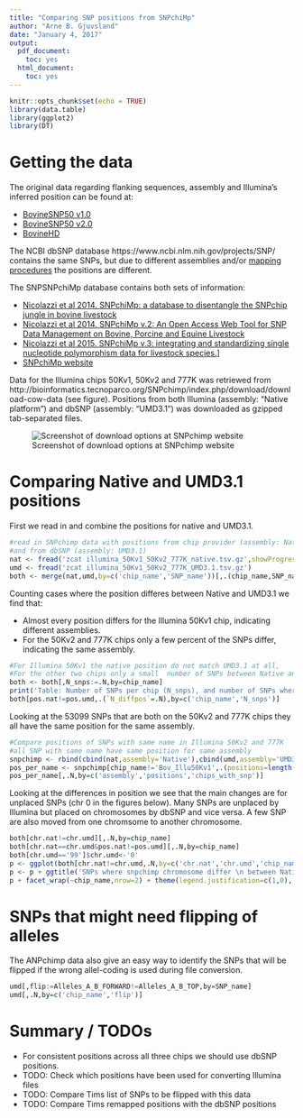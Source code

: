 ```yaml
---
title: "Comparing SNP positions from SNPchiMp"
author: "Arne B. Gjuvsland"
date: "January 4, 2017"
output:
  pdf_document:
    toc: yes
  html_document:
    toc: yes
---
```


```r
knitr::opts_chunk$set(echo = TRUE)
library(data.table)
library(ggplot2)
library(DT)
```

# Getting the data

The original data regarding flanking sequences, assembly and Illumina's inferred position can be found at:

* [BovineSNP50 v1.0](http://support.illumina.com/downloads/bovinesnp50_v10_product_files.html)
* [BovineSNP50 v2.0](http://support.illumina.com/downloads/bovinesnp50v2.html)
* [BovineHD](http://support.illumina.com/downloads/bovinehd.html) 

The NCBI dbSNP database https://www.ncbi.nlm.nih.gov/projects/SNP/ contains the same SNPs, but due to different assemblies and/or [mapping procedures](https://www.ncbi.nlm.nih.gov/books/NBK21088/#ch5.ch5_s8)  the positions are different.

The SNPSNPchiMp database contains both sets of information:

* [Nicolazzi et al 2014. SNPchiMp: a database to disentangle the SNPchip jungle in bovine livestock](http://bmcgenomics.biomedcentral.com/articles/10.1186/1471-2164-15-123)
* [Nicolazzi et al 2014. SNPchiMp v.2: An Open Access Web Tool for SNP Data Management on Bovine, Porcine and Equine Livestock](https://asas.org/docs/default-source/wcgalp-proceedings-oral/157_paper_9057_manuscript_406_0.pdf?sfvrsn=2)
* [Nicolazzi et al 2015. SNPchiMp v.3: integrating and standardizing single nucleotide polymorphism data for livestock species. ](http://bmcgenomics.biomedcentral.com/articles/10.1186/s12864-015-1497-1)]
* [SNPchiMp website](http://bioinformatics.tecnoparco.org/SNPchimp/)

Data for the Illumina chips 50Kv1, 50Kv2 and 777K was retriewed from  http://bioinformatics.tecnoparco.org/SNPchimp/index.php/download/download-cow-data (see figure). Positions from both Illumina (assembly: "Native platform") and dbSNP (assembly: "UMD3.1") was downloaded as gzipped tab-separated files.

![Screenshot of download options at SNPchimp website](illumina_50Kv1_50Kv2_777K_native.png)

# Comparing Native and UMD3.1 positions

First we read in and combine the positions for native and UMD3.1.

```r
#read in SNPchimp data with positions from chip provider (assembly: Native platform)
#and from dbSNP (assembly: UMD3.1)
nat <- fread('zcat illumina_50Kv1_50Kv2_777K_native.tsv.gz',showProgress=F)
umd <- fread('zcat illumina_50Kv1_50Kv2_777K_UMD3.1.tsv.gz')
both <- merge(nat,umd,by=c('chip_name','SNP_name'))[,.(chip_name,SNP_name,chr.nat=chromosome.x,pos.nat=position.x,chr.umd=chromosome.y,pos.umd=position.y)]
```

Counting cases where the position differes between Native and UMD3.1 we find that:

* Almost every position differs for the Illumina 50Kv1 chip, indicating different assemblies.
* For the 50Kv2 and 777K chips only a few percent of the SNPs differ, indicating the same assembly.

```r
#For Illumina 50Kv1 the native position do not match UMD3.1 at all, 
#For the other two chips only a small  number of SNPs between Native and UMD3.1
both <- both[,N_snps:=.N,by=chip_name]
print('Table: Number of SNPs per chip (N_snps), and number of SNPs where the Native platform position differ from dbSNP UMD3.1 position (N_diff)"')
both[pos.nat!=pos.umd,.(`N_diffpos`=.N),by=c('chip_name','N_snps')]
```

Looking at the 53099 SNPs that are both on the 50Kv2 and 777K chips they all have the same position for the same assembly.

```r
#Compare positions of SNPs with same name in Illumina 50Kv2 and 777K
#all SNP with same name have same position for same assembly
snpchimp <- rbind(cbind(nat,assembly='Native'),cbind(umd,assembly='UMD3.1'))
pos_per_name <- snpchimp[chip_name!='Bov_Illu50Kv1',.(positions=length(unique(position)),chips_with_snp=.N),,by=c('SNP_name','assembly')]
pos_per_name[,.N,by=c('assembly','positions','chips_with_snp')]
```

Looking at the differences in position we see that the main changes are for unplaced SNPs (chr 0 in the figures below).
Many SNPs are unplaced by Illumina but placed on chromosomes by dbSNP and vice versa. A few SNP are also moved from one chromsome to another chromosome. 

```r
both[chr.nat!=chr.umd][,.N,by=chip_name]
both[chr.nat==chr.umd&pos.nat!=pos.umd][,.N,by=chip_name]
both[chr.umd=='99']$chr.umd<-'0'
p <- ggplot(both[chr.nat!=chr.umd,.N,by=c('chr.nat','chr.umd','chip_name')]) + geom_point(aes(x=chr.nat,y=chr.umd,size=N))
p <- p + ggtitle('SNPs where snpchimp chromosome differ \n between Native and UMD3.1 assembly') + labs(x='Native chromosome',y='UMD3.1 chromsome')
p + facet_wrap(~chip_name,nrow=2) + theme(legend.justification=c(1,0), legend.position=c(1,0))
```

# SNPs that might need flipping of alleles

The ANPchimp data also give an easy way to identify the SNPs that will be flipped if the wrong allel-coding is used during file conversion.

```r
umd[,flip:=Alleles_A_B_FORWARD!=Alleles_A_B_TOP,by=SNP_name]
umd[,.N,by=c('chip_name','flip')]

```

# Summary / TODOs

* For consistent positions across all three chips we should use dbSNP positions.
* TODO: Check which positions have been used for converting Illumina files
* TODO: Compare Tims list of SNPs to be flipped with this data
* TODO: Compare Tims remapped positions with the dbSNP positions




